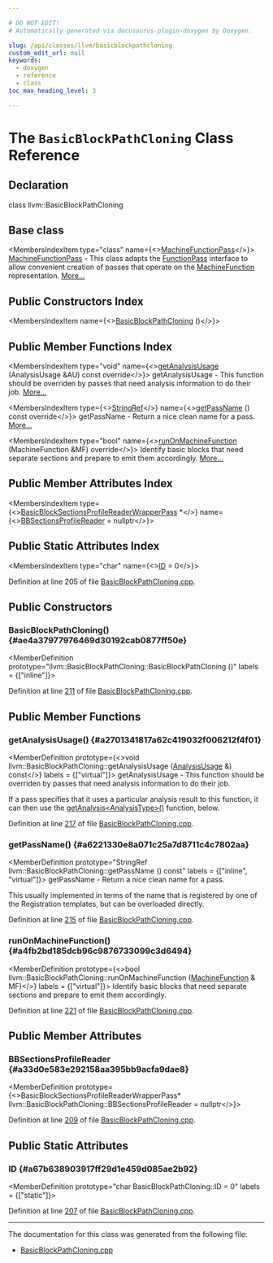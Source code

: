```yaml
---

# DO NOT EDIT!
# Automatically generated via docusaurus-plugin-doxygen by Doxygen.

slug: /api/classes/llvm/basicblockpathcloning
custom_edit_url: null
keywords:
  - doxygen
  - reference
  - class
toc_max_heading_level: 3

---
```





# The `BasicBlockPathCloning` Class Reference

<DoxygenPage pluginConfig={pluginConfig}>



## Declaration

<CodeBlock>class llvm::BasicBlockPathCloning</CodeBlock>

## Base class

<MembersIndex>

<MembersIndexItem
  type="class"
  name={<><a href="/docs/api/classes/llvm/machinefunctionpass">MachineFunctionPass</a></>}>
<a href="/docs/api/classes/llvm/machinefunctionpass">MachineFunctionPass</a> - This class adapts the <a href="/docs/api/classes/llvm/functionpass">FunctionPass</a> interface to allow convenient creation of passes that operate on the <a href="/docs/api/classes/llvm/machinefunction">MachineFunction</a> representation. <a href="/docs/api/classes/llvm/machinefunctionpass/#details">More...</a>
</MembersIndexItem>

</MembersIndex>

## Public Constructors Index

<MembersIndex>

<MembersIndexItem
  name={<><a href="#ae4a37977976469d30192cab0877ff50e">BasicBlockPathCloning</a> ()</>}>
</MembersIndexItem>

</MembersIndex>

## Public Member Functions Index

<MembersIndex>

<MembersIndexItem
  type="void"
  name={<><a href="#a2701341817a62c419032f006212f4f01">getAnalysisUsage</a> (AnalysisUsage &amp;AU) const override</>}>
getAnalysisUsage - This function should be overriden by passes that need analysis information to do their job. <a href="#a2701341817a62c419032f006212f4f01">More...</a>
</MembersIndexItem>

<MembersIndexItem
  type={<><a href="/docs/api/classes/llvm/stringref">StringRef</a></>}
  name={<><a href="#a6221330e8a071c25a7d8711c4c7802aa">getPassName</a> () const override</>}>
getPassName - Return a nice clean name for a pass. <a href="#a6221330e8a071c25a7d8711c4c7802aa">More...</a>
</MembersIndexItem>

<MembersIndexItem
  type="bool"
  name={<><a href="#a4fb2bd185dcb96c9876733099c3d6494">runOnMachineFunction</a> (MachineFunction &amp;MF) override</>}>
Identify basic blocks that need separate sections and prepare to emit them accordingly. <a href="#a4fb2bd185dcb96c9876733099c3d6494">More...</a>
</MembersIndexItem>

</MembersIndex>

## Public Member Attributes Index

<MembersIndex>

<MembersIndexItem
  type={<><a href="/docs/api/classes/llvm/basicblocksectionsprofilereaderwrapperpass">BasicBlockSectionsProfileReaderWrapperPass</a> &#42;</>}
  name={<><a href="#a33d0e583e292158aa395bb9acfa9dae8">BBSectionsProfileReader</a> = nullptr</>}>
</MembersIndexItem>

</MembersIndex>

## Public Static Attributes Index

<MembersIndex>

<MembersIndexItem
  type="char"
  name={<><a href="#a67b638903917ff29d1e459d085ae2b92">ID</a> = 0</>}>
</MembersIndexItem>

</MembersIndex>


Definition at line 205 of file <a href="/docs/api/files/lib/lib/codegen/basicblockpathcloning-cpp">BasicBlockPathCloning.cpp</a>.

<SectionDefinition>

## Public Constructors

### BasicBlockPathCloning() {#ae4a37977976469d30192cab0877ff50e}

<MemberDefinition
  prototype="llvm::BasicBlockPathCloning::BasicBlockPathCloning ()"
  labels = {["inline"]}>

Definition at line <a href="/docs/api/files/lib/lib/codegen/basicblockpathcloning-cpp/#l00211">211</a> of file <a href="/docs/api/files/lib/lib/codegen/basicblockpathcloning-cpp">BasicBlockPathCloning.cpp</a>.
</MemberDefinition>

</SectionDefinition>

<SectionDefinition>

## Public Member Functions

### getAnalysisUsage() {#a2701341817a62c419032f006212f4f01}

<MemberDefinition
  prototype={<>void llvm::BasicBlockPathCloning::getAnalysisUsage (<a href="/docs/api/classes/llvm/analysisusage">AnalysisUsage</a> &amp;) const</>}
  labels = {["virtual"]}>
getAnalysisUsage - This function should be overriden by passes that need analysis information to do their job.

If a pass specifies that it uses a particular analysis result to this function, it can then use the <a href="/docs/api/classes/llvm/pass/#a4863e5e463fb79955269fbf7fbf52b80">getAnalysis&lt;AnalysisType&gt;()</a> function, below.

Definition at line <a href="/docs/api/files/lib/lib/codegen/basicblockpathcloning-cpp/#l00217">217</a> of file <a href="/docs/api/files/lib/lib/codegen/basicblockpathcloning-cpp">BasicBlockPathCloning.cpp</a>.
</MemberDefinition>

### getPassName() {#a6221330e8a071c25a7d8711c4c7802aa}

<MemberDefinition
  prototype="StringRef llvm::BasicBlockPathCloning::getPassName () const"
  labels = {["inline", "virtual"]}>
getPassName - Return a nice clean name for a pass.

This usually implemented in terms of the name that is registered by one of the Registration templates, but can be overloaded directly.

Definition at line <a href="/docs/api/files/lib/lib/codegen/basicblockpathcloning-cpp/#l00215">215</a> of file <a href="/docs/api/files/lib/lib/codegen/basicblockpathcloning-cpp">BasicBlockPathCloning.cpp</a>.
</MemberDefinition>

### runOnMachineFunction() {#a4fb2bd185dcb96c9876733099c3d6494}

<MemberDefinition
  prototype={<>bool llvm::BasicBlockPathCloning::runOnMachineFunction (<a href="/docs/api/classes/llvm/machinefunction">MachineFunction</a> &amp; MF)</>}
  labels = {["virtual"]}>
Identify basic blocks that need separate sections and prepare to emit them accordingly.

Definition at line <a href="/docs/api/files/lib/lib/codegen/basicblockpathcloning-cpp/#l00221">221</a> of file <a href="/docs/api/files/lib/lib/codegen/basicblockpathcloning-cpp">BasicBlockPathCloning.cpp</a>.
</MemberDefinition>

</SectionDefinition>

<SectionDefinition>

## Public Member Attributes

### BBSectionsProfileReader {#a33d0e583e292158aa395bb9acfa9dae8}

<MemberDefinition
  prototype={<>BasicBlockSectionsProfileReaderWrapperPass&#42; llvm::BasicBlockPathCloning::BBSectionsProfileReader = nullptr</>}>

Definition at line <a href="/docs/api/files/lib/lib/codegen/basicblockpathcloning-cpp/#l00209">209</a> of file <a href="/docs/api/files/lib/lib/codegen/basicblockpathcloning-cpp">BasicBlockPathCloning.cpp</a>.
</MemberDefinition>

</SectionDefinition>

<SectionDefinition>

## Public Static Attributes

### ID {#a67b638903917ff29d1e459d085ae2b92}

<MemberDefinition
  prototype="char BasicBlockPathCloning::ID = 0"
  labels = {["static"]}>

Definition at line <a href="/docs/api/files/lib/lib/codegen/basicblockpathcloning-cpp/#l00207">207</a> of file <a href="/docs/api/files/lib/lib/codegen/basicblockpathcloning-cpp">BasicBlockPathCloning.cpp</a>.
</MemberDefinition>

</SectionDefinition>

<hr/>

The documentation for this class was generated from the following file:

<ul>
<li><a href="/docs/api/files/lib/lib/codegen/basicblockpathcloning-cpp">BasicBlockPathCloning.cpp</a></li>
</ul>

</DoxygenPage>
